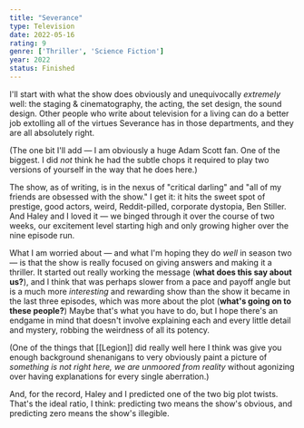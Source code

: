 ```yaml
---
title: "Severance"
type: Television
date: 2022-05-16
rating: 9
genre: ['Thriller', 'Science Fiction']
year: 2022
status: Finished
---
```


I'll start with what the show does obviously and unequivocally *extremely* well: the staging & cinematography, the acting, the set design, the sound design. Other people who write about television for a living can do a better job extolling all of the virtues Severance has in those departments, and they are all absolutely right.

(The one bit I'll add — I am obviously a huge Adam Scott fan. One of the biggest. I did *not* think he had the subtle chops it required to play two versions of yourself in the way that he does here.)

The show, as of writing, is in the nexus of "critical darling" and "all of my friends are obsessed with the show." I get it: it hits the sweet spot of prestige, good actors, weird, Reddit-pilled, corporate dystopia, Ben Stiller.  And Haley and I loved it — we binged through it over the course of two weeks, our excitement level starting high and only growing higher over the nine episode run.

What I am worried about — and what I'm hoping they do *well* in season two — is that the show is really focused on giving answers and making it a thriller. It started out really working the message (**what does this say about us?**), and I think that was perhaps slower from a pace and payoff angle but is a much more _interesting_ and rewarding show than the show it became in the last three episodes, which was more about the plot (**what's going on to these people?**) Maybe that's what you have to do, but I hope there's an endgame in mind that doesn't involve explaining each and every little detail and mystery, robbing the weirdness of all its potency.

(One of the things that [[Legion]] did really well here I think was give you enough background shenanigans to very obviously paint a picture of *something is not right here, we are unmoored from reality* without agonizing over having explanations for every single aberration.)

And, for the record, Haley and I predicted one of the two big plot twists. That's the ideal ratio, I think: predicting two means the show's obvious, and predicting zero means the show's illegible.
